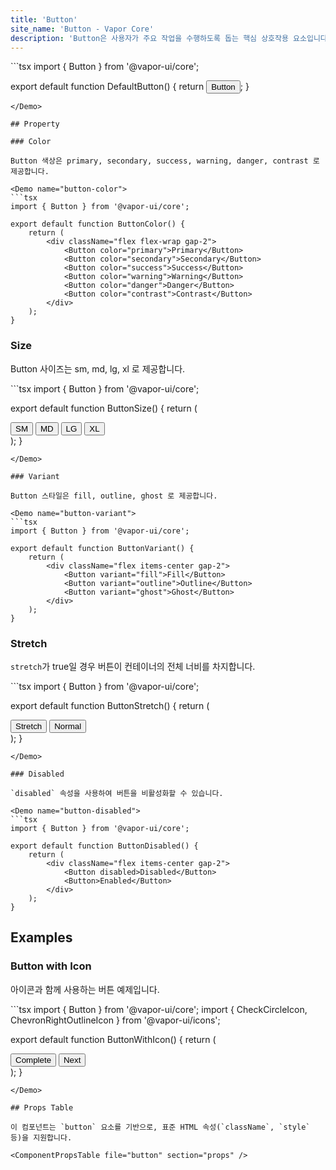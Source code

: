 ```yaml
---
title: 'Button'
site_name: 'Button - Vapor Core'
description: 'Button은 사용자가 주요 작업을 수행하도록 돕는 핵심 상호작용 요소입니다.'
---
```


<Demo name="default-button">
```tsx
import { Button } from '@vapor-ui/core';

export default function DefaultButton() {
    return <Button>Button</Button>;
}
```
</Demo>

## Property

### Color

Button 색상은 primary, secondary, success, warning, danger, contrast 로 제공합니다.

<Demo name="button-color">
```tsx
import { Button } from '@vapor-ui/core';

export default function ButtonColor() {
    return (
        <div className="flex flex-wrap gap-2">
            <Button color="primary">Primary</Button>
            <Button color="secondary">Secondary</Button>
            <Button color="success">Success</Button>
            <Button color="warning">Warning</Button>
            <Button color="danger">Danger</Button>
            <Button color="contrast">Contrast</Button>
        </div>
    );
}
```
</Demo>

### Size

Button 사이즈는 sm, md, lg, xl 로 제공합니다.

<Demo name="button-size">
```tsx
import { Button } from '@vapor-ui/core';

export default function ButtonSize() {
    return (
        <div className="flex items-center gap-2">
            <Button size="sm">SM</Button>
            <Button size="md">MD</Button>
            <Button size="lg">LG</Button>
            <Button size="xl">XL</Button>
        </div>
    );
}
```
</Demo>

### Variant

Button 스타일은 fill, outline, ghost 로 제공합니다.

<Demo name="button-variant">
```tsx
import { Button } from '@vapor-ui/core';

export default function ButtonVariant() {
    return (
        <div className="flex items-center gap-2">
            <Button variant="fill">Fill</Button>
            <Button variant="outline">Outline</Button>
            <Button variant="ghost">Ghost</Button>
        </div>
    );
}
```
</Demo>

### Stretch

`stretch`가 true일 경우 버튼이 컨테이너의 전체 너비를 차지합니다.

<Demo name="button-stretch">
```tsx
import { Button } from '@vapor-ui/core';

export default function ButtonStretch() {
    return (
        <div className="w-full space-y-2">
            <Button stretch>Stretch</Button>
            <Button>Normal</Button>
        </div>
    );
}
```
</Demo>

### Disabled

`disabled` 속성을 사용하여 버튼을 비활성화할 수 있습니다.

<Demo name="button-disabled">
```tsx
import { Button } from '@vapor-ui/core';

export default function ButtonDisabled() {
    return (
        <div className="flex items-center gap-2">
            <Button disabled>Disabled</Button>
            <Button>Enabled</Button>
        </div>
    );
}
```
</Demo>

## Examples

### Button with Icon

아이콘과 함께 사용하는 버튼 예제입니다.

<Demo name="button-with-icon">
```tsx
import { Button } from '@vapor-ui/core';
import { CheckCircleIcon, ChevronRightOutlineIcon } from '@vapor-ui/icons';

export default function ButtonWithIcon() {
    return (
        <div className="flex items-center gap-2">
            <Button>
                <CheckCircleIcon />
                Complete
            </Button>
            <Button variant="outline">
                Next
                <ChevronRightOutlineIcon />
            </Button>
        </div>
    );
}
```
</Demo>

## Props Table

이 컴포넌트는 `button` 요소를 기반으로, 표준 HTML 속성(`className`, `style` 등)을 지원합니다.

<ComponentPropsTable file="button" section="props" />
